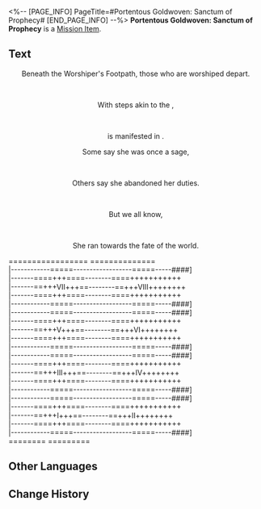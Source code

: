 <%-- [PAGE_INFO]
PageTitle=#Portentous Goldwoven: Sanctum of Prophecy#
[END_PAGE_INFO] --%>
{{Item Infobox
|id          = 150067
|image       = Item Portentous Goldwoven- Sanctum of Prophecy.png{{subst:void|<!--$UPLOAD:<<SpriteOutput/ItemFigures/190017.png>-<Item Portentous Goldwoven- Sanctum of Prophecy.png>-<Item Icons>>-->}}
|type        = Mission Item
|invCategory = Missions
|rarity      = 3
|effect      = 
|description = A tome containing prophecies. Upon closer inspection, one will discover that the scroll is woven from golden threads.<br />''"There is a prophecy within that will only be revealed to the one who opens the scroll."''
}}
'''Portentous Goldwoven: Sanctum of Prophecy''' is a [[Mission Item]].

==Text==
<div align="center">{{Color|Keyword|Portentous Goldwoven: Sanctum of Prophecy}}</div>
<div align="center">Beneath the Worshiper's Footpath, those who are worshiped depart.</div><br /><div align="center">With steps akin to the {{Color|keyword|nobold=1|result of cutting a circle}},</div><br /><div align="center">{{Color|keyword|nobold=1|the non-existent number IX}} is manifested in {{Color|keyword|nobold=1|any}}.</div>

<div align="center">Some say she was once a sage,</div><br /><div align="center">Others say she abandoned her duties.</div><br /><div align="center">But we all know,</div><br /><div align="center">She ran towards the fate of the world.</div>

=================                    ==============<br />&vert;------------=====------------------=====-----####]<br />&vert;-------====+++====--------====+++++++++++<br />&vert;-------==+++Ⅶ+++==--------==+++Ⅷ++++++++<br />&vert;-------====+++====--------====+++++++++++<br />&vert;------------=====------------------=====-----####]<br />&vert;------------=====------------------=====-----####]<br />&vert;-------====+++====--------====+++++++++++<br />&vert;-------==+++Ⅴ+++==--------==+++Ⅵ++++++++<br />&vert;-------====+++====--------====+++++++++++<br />&vert;------------=====------------------=====-----####]<br />&vert;------------=====------------------=====-----####]<br />&vert;-------====+++====--------====+++++++++++<br />&vert;-------==+++Ⅲ+++==--------==+++Ⅳ++++++++<br />&vert;-------====+++====--------====+++++++++++<br />&vert;------------=====------------------=====-----####]<br />&vert;------------=====------------------=====-----####]<br />&vert;-------====+++====--------====+++++++++++<br />&vert;-------==+++Ⅰ+++==--------==+++Ⅱ++++++++<br />&vert;-------====+++====--------====+++++++++++<br />&vert;------------=====------------------=====-----####]<br />========                                                          =========<br />

==Other Languages==
{{Other Languages
|en   = Portentous Goldwoven: Sanctum of Prophecy
|zhs  = 记载预言的金织-「神谕圣地」
|zht  = 記載預言的金織-「神諭聖地」
|ja   = 預言が記された金織-「神託の聖地」
|ko   = 예언이 기록된 금빛 두루마리-「신탁의 성지」
|es   = Portador de portentos: Santuario del Oráculo
|fr   = Prophéties tissées d'or du Sanctuaire de la prophétie
|ru   = Золотая пряжа пророчества: Святилище предсказаний
|th   = ไหมทองบันทึกคำทำนาย - "แดนพยากรณ์ศักดิ์สิทธิ์"
|vi   = Cuộn Dệt Vàng Tiên Tri-Thánh Địa Lời Sấm Truyền
|de   = Goldgewobene Prophezeiung: Heiligtum der Prophezeiung
|id   = Catatan Ramalan Tenunan Emas: "Wilayah Suci Ramalan"
|pt   = Tecido Dourado Portentoso: Santuário da Profecia
}}

==Change History==
{{Change History|3.1}}